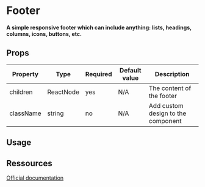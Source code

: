 
<Meta title="Layout/Footer" />

# Footer

**A simple responsive footer which can include anything: lists, headings, columns, icons, buttons, etc.**

## Props

| Property  | Type      | Required | Default value | Description                        |
| --------- | --------- | -------- | ------------- | ---------------------------------- |
| children  | ReactNode | yes      | N/A           | The content of the footer          |
| className | string    | no       | N/A           | Add custom design to the component |

## Usage

<Canvas>
  <Story id="layout-footer--basic-footer" name="BasicFooter" />
</Canvas>

## Ressources

[Official documentation](https://bulma.io/documentation/layout/footer)
